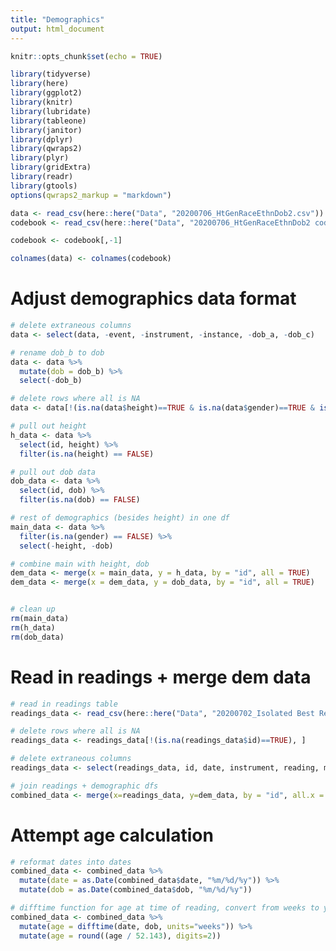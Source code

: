 ```yaml
---
title: "Demographics"
output: html_document
---
```


```r
knitr::opts_chunk$set(echo = TRUE)
```

```r
library(tidyverse)
library(here)
library(ggplot2)
library(knitr)
library(lubridate)
library(tableone)
library(janitor)
library(dplyr)
library(qwraps2)
library(plyr)
library(gridExtra)
library(readr)
library(gtools)
options(qwraps2_markup = "markdown")
```

```r

data <- read_csv(here::here("Data", "20200706_HtGenRaceEthnDob2.csv"))
codebook <- read_csv(here::here("Data", "20200706_HtGenRaceEthnDob2 codebook.csv")) 

codebook <- codebook[,-1]

colnames(data) <- colnames(codebook)

```

# Adjust demographics data format
```r
# delete extraneous columns 
data <- select(data, -event, -instrument, -instance, -dob_a, -dob_c)

# rename dob_b to dob
data <- data %>% 
  mutate(dob = dob_b) %>% 
  select(-dob_b)

# delete rows where all is NA 
data <- data[!(is.na(data$height)==TRUE & is.na(data$gender)==TRUE & is.na(data$dob)==TRUE), ]

# pull out height 
h_data <- data %>% 
  select(id, height) %>% 
  filter(is.na(height) == FALSE)

# pull out dob data 
dob_data <- data %>% 
  select(id, dob) %>% 
  filter(is.na(dob) == FALSE)

# rest of demographics (besides height) in one df
main_data <- data %>% 
  filter(is.na(gender) == FALSE) %>%
  select(-height, -dob)

# combine main with height, dob
dem_data <- merge(x = main_data, y = h_data, by = "id", all = TRUE)
dem_data <- merge(x = dem_data, y = dob_data, by = "id", all = TRUE)


# clean up
rm(main_data)
rm(h_data) 
rm(dob_data)

```

# Read in readings + merge dem data 
```r
# read in readings table 
readings_data <- read_csv(here::here("Data", "20200702_Isolated Best Readings Wave 2 w additions.csv"))

# delete rows where all is NA 
readings_data <- readings_data[!(is.na(readings_data$id)==TRUE), ]

# delete extraneous columns 
readings_data <- select(readings_data, id, date, instrument, reading, micro_time, piko_pf, micro_pf, pf_diff, piko_fev, micro_fev, fev_diff, flag_type)

# join readings + demographic dfs 
combined_data <- merge(x=readings_data, y=dem_data, by = "id", all.x = TRUE)

```

# Attempt age calculation 
```r

# reformat dates into dates 
combined_data <- combined_data %>% 
  mutate(date = as.Date(combined_data$date, "%m/%d/%y")) %>% 
  mutate(dob = as.Date(combined_data$dob, "%m/%d/%y")) 

# difftime function for age at time of reading, convert from weeks to years
combined_data <- combined_data %>% 
  mutate(age = difftime(date, dob, units="weeks")) %>% 
  mutate(age = round((age / 52.143), digits=2))


```

